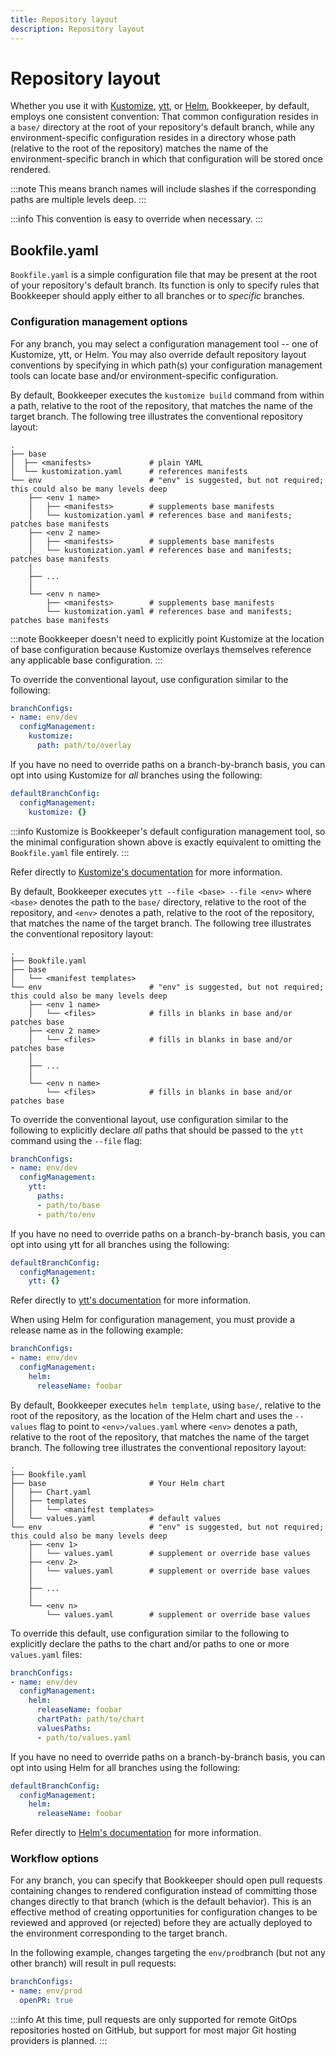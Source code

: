 ```yaml
---
title: Repository layout
description: Repository layout
---
```



# Repository layout

Whether you use it with [Kustomize](https://kustomize.io/),
[ytt](https://carvel.dev/ytt/), or [Helm](https://helm.sh/), Bookkeeper, by
default, employs one consistent convention: That common configuration resides in
a `base/` directory at the root of your repository's default branch, while any
environment-specific configuration resides in a directory whose path (relative
to the root of the repository) matches the name of the environment-specific
branch in which that configuration will be stored once rendered.

:::note
This means branch names will include slashes if the corresponding paths are
multiple levels deep.
:::

:::info
This convention is easy to override when necessary.
:::

## Bookfile.yaml

`Bookfile.yaml` is a simple configuration file that may be present at the root
of your repository's default branch. Its function is only to specify rules that
Bookkeeper should apply either to all branches or to _specific_ branches.

### Configuration management options

For any branch, you may select a configuration management tool -- one of
Kustomize, ytt, or Helm. You may also override default repository layout
conventions by specifying in which path(s) your configuration management tools
can locate base and/or environment-specific configuration.

<Tabs groupId="bookfile">
<TabItem value="kustomize" label="Kustomize">

By default, Bookkeeper executes the `kustomize build` command from within a
path, relative to the root of the repository, that matches the name of the
target branch. The following tree illustrates the conventional repository
layout:

```plain
.
├── base
│  ├── <manifests>             # plain YAML
│  └── kustomization.yaml      # references manifests
└── env                        # "env" is suggested, but not required; this could also be many levels deep
    ├── <env 1 name>
    │   ├── <manifests>        # supplements base manifests
    │   └── kustomization.yaml # references base and manifests; patches base manifests
    ├── <env 2 name>
    │   ├── <manifests>        # supplements base manifests
    │   └── kustomization.yaml # references base and manifests; patches base manifests
    │
    ├── ...
    │
    └── <env n name>
        ├── <manifests>        # supplements base manifests
        └── kustomization.yaml # references base and manifests; patches base manifests
```

:::note
Bookkeeper doesn't need to explicitly point Kustomize at the location of base
configuration because Kustomize overlays themselves reference any applicable
base configuration.
:::

To override the conventional layout, use configuration similar to the following:

```yaml
branchConfigs:
- name: env/dev
  configManagement:
    kustomize:
      path: path/to/overlay
```

If you have no need to override paths on a branch-by-branch basis, you can opt
into using Kustomize for _all_ branches using the following:

```yaml
defaultBranchConfig:
  configManagement:
    kustomize: {}
```

:::info
Kustomize is Bookkeeper's default configuration management tool, so the minimal
configuration shown above is exactly equivalent to omitting the `Bookfile.yaml`
file entirely.
:::

Refer directly to
[Kustomize's documentation](https://kubectl.docs.kubernetes.io/references/kustomize/)
for more information.

</TabItem>
<TabItem value="ytt" label="ytt">

By default, Bookkeeper executes `ytt --file <base> --file <env>` where `<base>`
denotes the path to the `base/` directory, relative to the root of the
repository, and `<env>` denotes a path, relative to the root of the repository,
that matches the name of the target branch. The following tree illustrates the
conventional repository layout:

```plain
.
├── Bookfile.yaml
├── base
│   └── <manifest templates>
└── env                        # "env" is suggested, but not required; this could also be many levels deep
    ├── <env 1 name>
    │   └── <files>            # fills in blanks in base and/or patches base
    ├── <env 2 name>
    │   └── <files>            # fills in blanks in base and/or patches base
    │
    ├── ...
    │
    └── <env n name>
        └── <files>            # fills in blanks in base and/or patches base
```

To override the conventional layout, use configuration similar to the following
to explicitly declare _all_ paths that should be passed to the `ytt` command
using the `--file` flag:

```yaml
branchConfigs:
- name: env/dev
  configManagement:
    ytt:
      paths:
      - path/to/base
      - path/to/env
```

If you have no need to override paths on a branch-by-branch basis, you can opt
into using ytt for all branches using the following:

```yaml
defaultBranchConfig:
  configManagement:
    ytt: {}
```

Refer directly to [ytt's documentation](https://carvel.dev/ytt/) for more
information.

</TabItem>
<TabItem value="helm" label="Helm">

When using Helm for configuration management, you must provide a release name
as in the following example:

```yaml
branchConfigs:
- name: env/dev
  configManagement:
    helm:
      releaseName: foobar
```

By default, Bookkeeper executes `helm template`, using `base/`, relative to the
root of the repository, as the location of the Helm chart and uses the
`--values` flag to point to `<env>/values.yaml` where `<env>` denotes a path,
relative to the root of the repository, that matches the name of the target
branch. The following tree illustrates the conventional repository layout:

```plain
.
├── Bookfile.yaml
├── base                       # Your Helm chart
│   ├── Chart.yaml
│   ├── templates
│   │   └── <manifest templates>
│   └── values.yaml            # default values
└── env                        # "env" is suggested, but not required; this could also be many levels deep
    ├── <env 1>
    │   └── values.yaml        # supplement or override base values
    ├── <env 2>
    │   └── values.yaml        # supplement or override base values
    │
    ├── ...
    │
    └── <env n>
        └── values.yaml        # supplement or override base values
```

To override this default, use configuration similar to the following to
explicitly declare the paths to the chart and/or paths to one or more
`values.yaml` files:

```yaml
branchConfigs:
- name: env/dev
  configManagement:
    helm:
      releaseName: foobar
      chartPath: path/to/chart
      valuesPaths:
      - path/to/values.yaml
```

If you have no need to override paths on a branch-by-branch basis, you can opt
into using Helm for all branches using the following:

```yaml
defaultBranchConfig:
  configManagement:
    helm:
      releaseName: foobar
```

Refer directly to [Helm's documentation](https://helm.sh/docs/) for more
information.

</TabItem>
</Tabs>

### Workflow options

For any branch, you can specify that Bookkeeper should open pull requests
containing changes to rendered configuration instead of committing those changes
directly to that branch (which is the default behavior). This is an effective
method of creating opportunities for configuration changes to be reviewed and
approved (or rejected) before they are actually deployed to the environment
corresponding to the target branch.

In the following example, changes targeting the `env/prod`branch (but not any
other branch) will result in pull requests:

```yaml
branchConfigs:
- name: env/prod
  openPR: true
```

:::info
At this time, pull requests are only supported for remote GitOps repositories
hosted on GitHub, but support for most major Git hosting providers is planned.
:::

